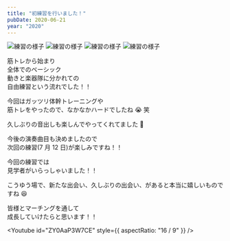 ```yaml
---
title: "初練習を行いました！"
pubDate: 2020-06-21
year: "2020"
---
```



![練習の様子](@/assets/20200621-1st_practice_1.webp)
![練習の様子](@/assets/20200621-1st_practice_2.webp)
![練習の様子](@/assets/20200621-1st_practice_3.webp)
![練習の様子](@/assets/20200621-1st_practice_4.webp)

筋トレから始まり\
全体でのベーシック\
動きと楽器隊に分かれての\
自由練習という流れでした！！

今回はガッツリ体幹トレーニングや\
筋トレをやったので、なかなかハードでしたね 😭 笑

久しぶりの音出しも楽しんでやってくれてました 🤗

今後の演奏曲目も決めましたので\
次回の練習(7 月 12 日)が楽しみですね！！

今回の練習では\
見学者がいらっしゃいました！！

こうゆう場で、新たな出会い、久しぶりの出会い、があると本当に嬉しいものですね 😆

皆様とマーチングを通して\
成長していけたらと思います！！

<Youtube id="ZY0AaP3W7CE" style={{ aspectRatio: "16 / 9" }} />
